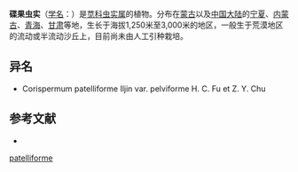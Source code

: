 {{Speciesbox
| name = 碟果虫实
| status = 
| status_system = 
| image =
| genus = Corispermum
| species = patelliforme
| authority = Iljin
}}

'''碟果虫实'''（[[学名|学名]]：{{lang|la|''Corispermum patelliforme''}}）是[[苋科|苋科]][[虫实属|虫实属]]的植物。分布在[[蒙古|蒙古]]以及[[中国大陆|中国大陆]]的[[宁夏|宁夏]]、[[内蒙古|内蒙古]]、[[青海|青海]]、[[甘肃|甘肃]]等地，生长于海拔1,250米至3,000米的地区，一般生于荒漠地区的流动或半流动沙丘上，目前尚未由人工引种栽培。

== 异名 ==
* Corispermum patelliforme Iljin var. pelviforme H. C. Fu et Z. Y. Chu

== 参考文献 ==
<div class="references-small">
* {{cite web| url =http://www.bioinfo.cn/db05/KmzwSpecies.php?action=view&id=3809| title =碟果虫实| work =《中国高等植物数据库全库》| publisher =中国科学院微生物研究所| author =昆明植物研究所| accessdate =2009-02-25| deadurl =yes| archiveurl =https://web.archive.org/web/20160305032417/http://www.bioinfo.cn/db05/KmzwSpecies.php?action=view&id=3809| archivedate =2016-03-05}}
</div>
{{Taxonbar|from=Q15230784}}

{{DEFAULTSORT:Corispermum patelliforme}}
[[Category:虫实属|patelliforme]]


{{Amaranthaceae-stub}}